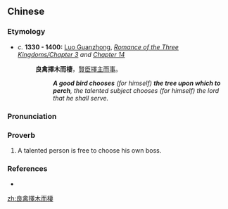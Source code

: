 {{also|良禽择木而栖}}
==Chinese==
{{zh-forms|s=良禽择木而栖|type=411}}

===Etymology===
* ''c.'' '''1330 - 1400:''' [[w:Luo Guanzhong|Luo Guanzhong]], ''[[s:Romance of the Three Kingdoms/Chapter 3#26|Romance of the Three Kingdoms/Chapter 3]] and [[s:Romance of the Three Kingdoms/Chapter 14#20|Chapter 14]]''
*: '''良禽擇木而棲'''，[[賢臣]][[擇主而事]]。
*:: '''''A good bird chooses''' (for himself) '''the tree upon which to perch''', the talented subject chooses (for himself) the lord that he shall serve.''

===Pronunciation===
{{zh-pron
|m=liángqínzémù ér qī
|cat=prov
}}

===Proverb===
{{zh-proverb}}

# A talented person is free to choose his own boss.

===References===
* {{cite-web|url=http://dict.revised.moe.edu.tw/index.html|title=良禽擇木而棲|work=Guoyu Cidian On-line Mandarin Dictionary</i> (國語辭典)|language=Mandarin|accessdate=2009-05-17}}

[[zh:良禽擇木而棲]]